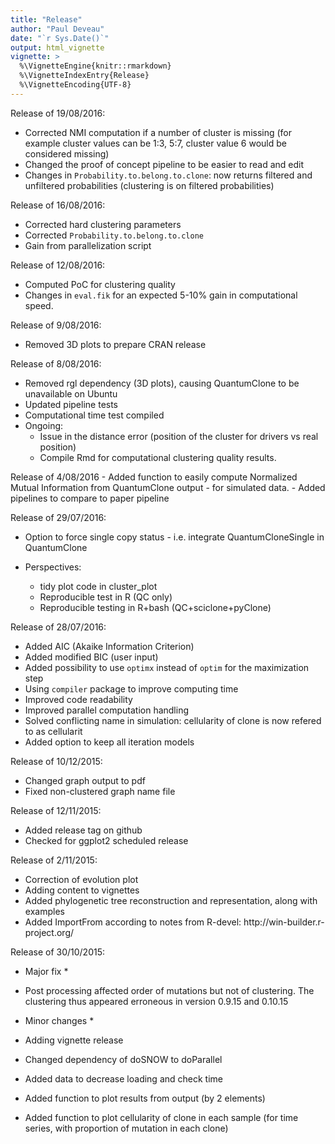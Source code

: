 ---
title: "Release"
author: "Paul Deveau"
date: "`r Sys.Date()`"
output: html_vignette 
vignette: >
  %\VignetteEngine{knitr::rmarkdown}
  %\VignetteIndexEntry{Release}
  %\VignetteEncoding{UTF-8}
---
Release of 19/08/2016:

  - Corrected NMI computation if a number of cluster is missing (for example cluster values can be 1:3, 5:7, cluster value 6 would be considered missing)
  - Changed the proof of concept pipeline to be easier to read and edit
  - Changes in `Probability.to.belong.to.clone`: now returns filtered and unfiltered probabilities (clustering is on filtered probabilities)

Release of 16/08/2016:

  - Corrected hard clustering parameters
  - Corrected `Probability.to.belong.to.clone`
  - Gain from parallelization script

Release of 12/08/2016:

  - Computed PoC for clustering quality
  - Changes in `eval.fik` for an expected 5-10% gain in computational speed.

Release of 9/08/2016:

  - Removed 3D plots to prepare CRAN release

Release of 8/08/2016:

  - Removed rgl dependency (3D plots), causing QuantumClone to be unavailable on Ubuntu
  - Updated pipeline tests
  - Computational time test compiled
  - Ongoing:
    * Issue in the distance error (position of the cluster for drivers vs real position)
    * Compile Rmd for computational clustering quality results.
    

Release of 4/08/2016
  - Added function to easily compute Normalized Mutual Information from QuantumClone output - for simulated data.
  - Added pipelines to compare to paper pipeline

Release of 29/07/2016:

  - Option to force single copy status - i.e. integrate QuantumCloneSingle in QuantumClone
  - Perspectives:

    * tidy plot code in cluster_plot
    * Reproducible test in R (QC only)
    * Reproducible testing in R+bash (QC+sciclone+pyClone)

Release of 28/07/2016:

  - Added AIC (Akaike Information Criterion)
  - Added modified BIC (user input)
  - Added possibility to use `optimx` instead of `optim` for the maximization step
  - Using `compiler` package to improve computing time
  - Improved code readability
  - Improved parallel computation handling
  - Solved conflicting name in simulation: cellularity of clone is now refered to as cellularit
  - Added option to keep all iteration models
  


Release of 10/12/2015:

  - Changed graph output to pdf
  - Fixed non-clustered graph name file

Release of 12/11/2015:

  - Added release tag on github
  - Checked for ggplot2 scheduled release

Release of 2/11/2015:

  - Correction of evolution plot
  - Adding content to vignettes
  - Added phylogenetic tree reconstruction and representation, along with examples
  - Added ImportFrom according to notes from R-devel: http://win-builder.r-project.org/

Release of 30/10/2015:

  * Major fix *
  - Post processing affected order of mutations but not of clustering. The clustering thus appeared erroneous in version 0.9.15 and 0.10.15

  * Minor changes *
  - Adding vignette release
  - Changed dependency of doSNOW to doParallel
  - Added data to decrease loading and check time
  - Added function to plot results from output (by 2 elements)
  - Added function to plot cellularity of clone in each sample (for time series, with proportion of mutation in each clone)
